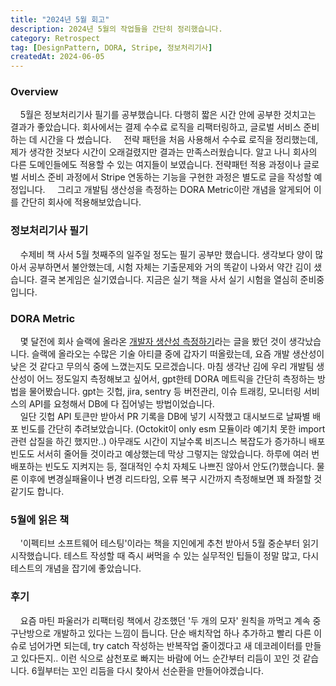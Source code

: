 ```yaml
---
title: "2024년 5월 회고"
description: 2024년 5월의 작업들을 간단히 정리했습니다.
category: Retrospect
tag: [DesignPattern, DORA, Stripe, 정보처리기사]
createdAt: 2024-06-05
---
```


### Overview

&nbsp; &nbsp; 5월은 정보처리기사 필기를 공부했습니다. 다행히 짧은 시간 안에 공부한 것치고는 결과가 좋았습니다.
회사에서는 결제 수수료 로직을 리팩터링하고, 글로벌 서비스 준비하는 데 시간을 다 썼습니다.
&nbsp; &nbsp; 전략 패턴을 처음 사용해서 수수료 로직을 정리했는데, 제가 생각한 것보다 시간이 오래걸렸지만 결과는 만족스러웠습니다.
알고 나니 회사의 다른 도메인들에도 적용할 수 있는 여지들이 보였습니다.
전략패턴 적용 과정이나 글로벌 서비스 준비 과정에서 Stripe 연동하는 기능을 구현한 과정은 별도로 글을 작성할 예정입니다.
&nbsp; &nbsp; 그리고 개발팀 생산성을 측정하는 DORA Metric이란 개념을 알게되어 이를 간단히 회사에 적용해보았습니다.

### 정보처리기사 필기

&nbsp; &nbsp; 수제비 책 사서 5월 첫째주의 일주일 정도는 필기 공부만 했습니다. 
생각보다 양이 많아서 공부하면서 불안했는데, 시험 자체는 기출문제와 거의 똑같이 나와서 약간 김이 샜습니다.
결국 본게임은 실기였습니다. 지금은 실기 책을 사서 실기 시험을 열심히 준비중입니다.

### DORA Metric

&nbsp; &nbsp; 몇 달전에 회사 슬랙에 올라온 [개발자 생산성 측정하기](https://news.hada.io/topic?id=12982)라는 글을 봤던 것이 생각났습니다.
슬랙에 올라오는 수많은 기술 아티클 중에 갑자기 떠올랐는데, 요즘 개발 생산성이 낮은 것 같다고 무의식 중에 느꼈는지도 모르겠습니다. 
마침 생각난 김에 우리 개발팀 생산성이 어느 정도일지 측정해보고 싶어서, gpt한테 DORA 메트릭을 간단히 측정하는 방법을 물어봤습니다.
gpt는 깃헙, jira, sentry 등 버전관리, 이슈 트래킹, 모니터링 서비스의 API를 요청해서 DB에 다 집어넣는 방법이었습니다.<br/>
&nbsp; &nbsp; 일단 깃헙 API 토큰만 받아서 PR 기록을 DB에 넣기 시작했고 대시보드로 날짜별 배포 빈도를 간단히 추려보았습니다.
(Octokit이 only esm 모듈이라 예기치 못한 import 관련 삽질을 하긴 했지만..)
아무래도 시간이 지날수록 비즈니스 복잡도가 증가하니 배포 빈도도 서서히 줄어들 것이라고 예상했는데 막상 그렇지는 않았습니다.
하루에 여러 번 배포하는 빈도도 지켜지는 등, 절대적인 수치 자체도 나쁘진 않아서 안도(?)했습니다.
물론 이후에 변경실패율이나 변경 리드타임, 오류 복구 시간까지 측정해보면 꽤 좌절할 것 같기도 합니다.

### 5월에 읽은 책

&nbsp; &nbsp; '이펙티브 소프트웨어 테스팅'이라는 책을 지인에게 추천 받아서 5월 중순부터 읽기 시작했습니다.
테스트 작성할 때 즉시 써먹을 수 있는 실무적인 팁들이 정말 많고, 다시 테스트의 개념을 잡기에 좋았습니다.

### 후기

&nbsp; &nbsp; 요즘 마틴 파울러가 리팩터링 책에서 강조했던 '두 개의 모자' 원칙을 까먹고 계속 중구난방으로 개발하고 있다는 느낌이 듭니다.
단순 배치작업 하나 추가하고 빨리 다른 이슈로 넘어가면 되는데, try catch 작성하는 반복작업 줄이겠다고 새 데코레이터를 만들고 있다든지..
이런 식으로 삼천포로 빠지는 바람에 어느 순간부터 리듬이 꼬인 것 같습니다.
6월부터는 꼬인 리듬을 다시 찾아서 선순환을 만들어야겠습니다.